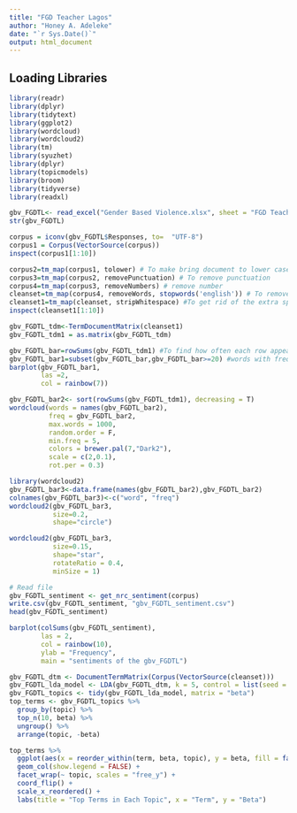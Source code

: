 ```yaml
---
title: "FGD Teacher Lagos"
author: "Honey A. Adeleke"
date: "`r Sys.Date()`"
output: html_document
---
```



## Loading Libraries

```r
library(readr)
library(dplyr)
library(tidytext)
library(ggplot2)
library(wordcloud)
library(wordcloud2)
library(tm)
library(syuzhet)
library(dplyr)
library(topicmodels)
library(broom)
library(tidyverse)
library(readxl)
```

```r
gbv_FGDTL<- read_excel("Gender Based Violence.xlsx", sheet = "FGD Teacher Lagos")
str(gbv_FGDTL)
```

```r
corpus = iconv(gbv_FGDTL$Responses, to=  "UTF-8")
corpus1 = Corpus(VectorSource(corpus))
inspect(corpus1[1:10])
```


```r
corpus2=tm_map(corpus1, tolower) # To make bring document to lower case
corpus3=tm_map(corpus2, removePunctuation) # To remove punctuation
corpus4=tm_map(corpus3, removeNumbers) # remove number
cleanset=tm_map(corpus4, removeWords, stopwords('english')) # To remove English words that are common and will not add much values
cleanset1=tm_map(cleanset, stripWhitespace) #To get rid of the extra spaces
inspect(cleanset1[1:10])
```


```r
gbv_FGDTL_tdm<-TermDocumentMatrix(cleanset1)
gbv_FGDTL_tdm1 = as.matrix(gbv_FGDTL_tdm)
```


```r
gbv_FGDTL_bar=rowSums(gbv_FGDTL_tdm1) #To find how often each row appears
gbv_FGDTL_bar1=subset(gbv_FGDTL_bar,gbv_FGDTL_bar>=20) #words with frequency greater than or equal to 5 will appear
barplot(gbv_FGDTL_bar1,
        las =2,
        col = rainbow(7))
```

```r
gbv_FGDTL_bar2<- sort(rowSums(gbv_FGDTL_tdm1), decreasing = T)
wordcloud(words = names(gbv_FGDTL_bar2),
          freq = gbv_FGDTL_bar2,
          max.words = 1000,
          random.order = F,
          min.freq = 5,
          colors = brewer.pal(7,"Dark2"),
          scale = c(2,0.1),
          rot.per = 0.3)
```

```r
library(wordcloud2)
gbv_FGDTL_bar3<-data.frame(names(gbv_FGDTL_bar2),gbv_FGDTL_bar2)
colnames(gbv_FGDTL_bar3)<-c("word", "freq")
wordcloud2(gbv_FGDTL_bar3,
           size=0.2,
           shape="circle")

wordcloud2(gbv_FGDTL_bar3,
           size=0.15,
           shape="star",
           rotateRatio = 0.4,
           minSize = 1)
```

```r
# Read file
gbv_FGDTL_sentiment <- get_nrc_sentiment(corpus)
write.csv(gbv_FGDTL_sentiment, "gbv_FGDTL_sentiment.csv")
head(gbv_FGDTL_sentiment)
```

```r
barplot(colSums(gbv_FGDTL_sentiment),
        las = 2,
        col = rainbow(10),
        ylab = "Frequency",
        main = "sentiments of the gbv_FGDTL")
```


```r
gbv_FGDTL_dtm <- DocumentTermMatrix(Corpus(VectorSource(cleanset)))
gbv_FGDTL_lda_model <- LDA(gbv_FGDTL_dtm, k = 5, control = list(seed = 1234))
gbv_FGDTL_topics <- tidy(gbv_FGDTL_lda_model, matrix = "beta")
top_terms <- gbv_FGDTL_topics %>%
  group_by(topic) %>%
  top_n(10, beta) %>%
  ungroup() %>%
  arrange(topic, -beta)

top_terms %>%
  ggplot(aes(x = reorder_within(term, beta, topic), y = beta, fill = factor(topic))) +
  geom_col(show.legend = FALSE) +
  facet_wrap(~ topic, scales = "free_y") +
  coord_flip() +
  scale_x_reordered() +
  labs(title = "Top Terms in Each Topic", x = "Term", y = "Beta")
```